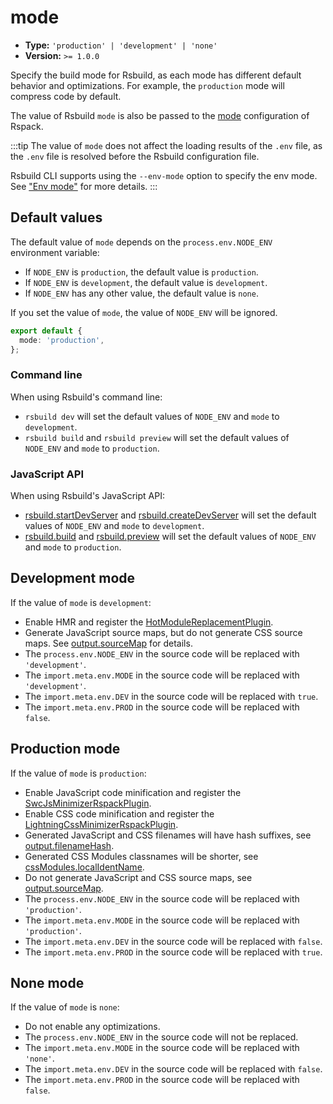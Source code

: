 # mode

- **Type:** `'production' | 'development' | 'none'`
- **Version:** `>= 1.0.0`

Specify the build mode for Rsbuild, as each mode has different default behavior and optimizations. For example, the `production` mode will compress code by default.

The value of Rsbuild `mode` is also be passed to the [mode](https://rspack.dev/config/mode) configuration of Rspack.

:::tip
The value of `mode` does not affect the loading results of the `.env` file, as the `.env` file is resolved before the Rsbuild configuration file.

Rsbuild CLI supports using the `--env-mode` option to specify the env mode. See ["Env mode"](/guide/advanced/env-vars#env-mode) for more details.
:::

## Default values

The default value of `mode` depends on the `process.env.NODE_ENV` environment variable:

- If `NODE_ENV` is `production`, the default value is `production`.
- If `NODE_ENV` is `development`, the default value is `development`.
- If `NODE_ENV` has any other value, the default value is `none`.

If you set the value of `mode`, the value of `NODE_ENV` will be ignored.

```ts title="rsbuild.config.ts"
export default {
  mode: 'production',
};
```

### Command line

When using Rsbuild's command line:

- `rsbuild dev` will set the default values of `NODE_ENV` and `mode` to `development`.
- `rsbuild build` and `rsbuild preview` will set the default values of `NODE_ENV` and `mode` to `production`.

### JavaScript API

When using Rsbuild's JavaScript API:

- [rsbuild.startDevServer](/api/javascript-api/instance#rsbuildstartdevserver) and [rsbuild.createDevServer](/api/javascript-api/instance#rsbuildcreatedevserver) will set the default values of `NODE_ENV` and `mode` to `development`.
- [rsbuild.build](/api/javascript-api/instance#rsbuildbuild) and [rsbuild.preview](/api/javascript-api/instance#rsbuildpreview) will set the default values of `NODE_ENV` and `mode` to `production`.

## Development mode

If the value of `mode` is `development`:

- Enable HMR and register the [HotModuleReplacementPlugin](https://rspack.dev/plugins/webpack/hot-module-replacement-plugin).
- Generate JavaScript source maps, but do not generate CSS source maps. See [output.sourceMap](/config/output/source-map) for details.
- The `process.env.NODE_ENV` in the source code will be replaced with `'development'`.
- The `import.meta.env.MODE` in the source code will be replaced with `'development'`.
- The `import.meta.env.DEV` in the source code will be replaced with `true`.
- The `import.meta.env.PROD` in the source code will be replaced with `false`.

## Production mode

If the value of `mode` is `production`:

- Enable JavaScript code minification and register the [SwcJsMinimizerRspackPlugin](https://rspack.dev/plugins/rspack/swc-js-minimizer-rspack-plugin).
- Enable CSS code minification and register the [LightningCssMinimizerRspackPlugin](https://rspack.dev/plugins/rspack/lightning-css-minimizer-rspack-plugin).
- Generated JavaScript and CSS filenames will have hash suffixes, see [output.filenameHash](/config/output/filename-hash).
- Generated CSS Modules classnames will be shorter, see [cssModules.localIdentName](/config/output/css-modules#cssmoduleslocalidentname).
- Do not generate JavaScript and CSS source maps, see [output.sourceMap](/config/output/source-map).
- The `process.env.NODE_ENV` in the source code will be replaced with `'production'`.
- The `import.meta.env.MODE` in the source code will be replaced with `'production'`.
- The `import.meta.env.DEV` in the source code will be replaced with `false`.
- The `import.meta.env.PROD` in the source code will be replaced with `true`.

## None mode

If the value of `mode` is `none`:

- Do not enable any optimizations.
- The `process.env.NODE_ENV` in the source code will not be replaced.
- The `import.meta.env.MODE` in the source code will be replaced with `'none'`.
- The `import.meta.env.DEV` in the source code will be replaced with `false`.
- The `import.meta.env.PROD` in the source code will be replaced with `false`.
